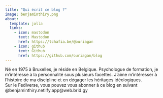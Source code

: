 ```yaml
---
title: "Qui écrit ce blog ?"
image: benjaminthiry.png
about:
  template: jolla
  links:
    - icon: mastodon
      text: Mastodon
      href: https://tchafia.be/@ouriagan
    - icon: github
      text: Github
      href: https://github.com/ouriagan/blog
---
```


Né en 1975 à Bruxelles, je réside en Belgique. Psychologue de formation, je m’intéresse à la personnalité sous plusieurs facettes. J’aime m’intéresser à l’histoire de ma discipline et en dégager les héritages idéologiques.\
Sur le Fediverse, vous pouvez vous abonner à ce blog en suivant \@benjaminthiry.netlify.app\@web.brid.gy
